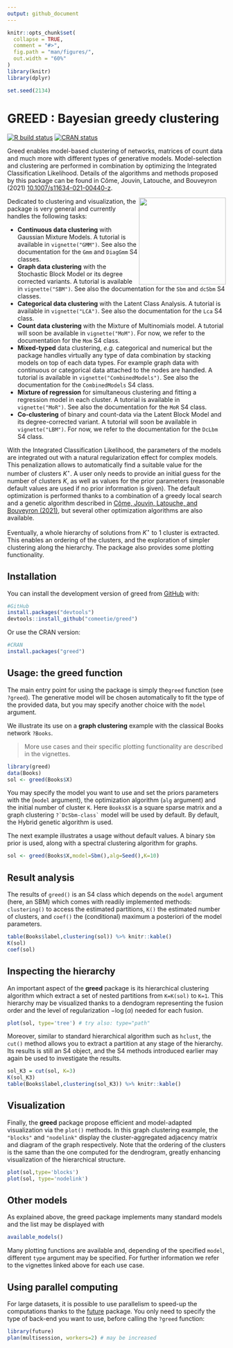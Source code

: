```yaml
---
output: github_document
---
```


<!-- README.md is generated from README.Rmd. Please edit that file -->

```r
knitr::opts_chunk$set(
  collapse = TRUE,
  comment = "#>",
  fig.path = "man/figures/",
  out.width = "60%"
)
library(knitr)
library(dplyr) 

set.seed(2134)
```




# GREED : Bayesian greedy clustering
<!-- badges: start -->
[![R build status](https://github.com/comeetie/greed/workflows/R-CMD-check/badge.svg)](https://github.com/comeetie/greed/actions)
[![CRAN status](https://www.r-pkg.org/badges/version/greed)](https://CRAN.R-project.org/package=greed)
<!-- badges: end -->

Greed enables model-based clustering of networks, matrices of count data and much more with different types of generative models. Model-selection and clustering are performed in combination by optimizing the Integrated Classification Likelihood. Details of the algorithms and methods proposed by this package can be found in Côme, Jouvin, Latouche, and Bouveyron (2021) [10.1007/s11634-021-00440-z](https://doi.org/10.1007/s11634-021-00440-z).

<img src="man/figures/greed.png" width=200 align="right" />


Dedicated to clustering and visualization, the package is very general and currently handles the following tasks:

 * **Continuous data clustering** with Gaussian Mixture Models. A tutorial is available in `vignette("GMM")`. See also the documentation for the `Gmm` and `DiagGmm` S4 classes.
  * **Graph data clustering** with the Stochastic Block Model or its degree corrected variants. A tutorial is available in `vignette("SBM")`. See also the documentation for the `Sbm` and `dcSbm` S4 classes.
 * **Categorical data clustering** with the Latent Class Analysis. A tutorial is available in `vignette("LCA")`. See also the documentation for the `Lca` S4 class.
 * **Count data clustering** with the Mixture of Multinomials model. A tutorial will soon be available in `vignette("MoM")`. For now, we refer to the documentation for the `Mom` S4 class.
 * **Mixed-typed** data clustering, *e.g.* categorical and numerical but the package handles virtually any type of data combination by stacking models on top of each data types. For example graph data with continuous or categorical data attached to the nodes are handled. A tutorial is available in `vignette("CombinedModels")`. See also the documentation for the `CombinedModels` S4 class.
 * **Mixture of regression** for simultaneous clustering and fitting a regression model in each cluster.  A tutorial is available in `vignette("MoR")`. See also the documentation for the `MoR` S4 class.
 * **Co-clustering** of binary and count-data via the Latent Block Model and its degree-corrected variant. A tutorial will soon be available in `vignette("LBM")`. For now, we refer to the documentation for the `DcLbm` S4 class.
 


With the Integrated Classification Likelihood, the parameters of the models are integrated out with a natural regularization effect for complex models. This penalization allows to automatically find a suitable value for the number of clusters $K^\star$. A user only needs to provide an initial guess for the number of clusters $K$, as well as values for the prior parameters (reasonable default values are used if no prior information is given). The default optimization is performed thanks to a combination of a greedy local search and a genetic algorithm described in [Côme, Jouvin, Latouche, and Bouveyron (2021)](https://doi.org/10.1007/s11634-021-00440-z), but several other optimization algorithms are also available.

Eventually, a whole hierarchy of solutions from $K^\star$ to 1 cluster is extracted. This enables an ordering of the clusters, and the exploration of simpler clustering along the hierarchy. The package also provides some plotting functionality.


## Installation

You can install the development version of greed from [GitHub](https://github.com/) with:

``` r
#GitHub
install.packages("devtools")
devtools::install_github("comeetie/greed")
```

Or use the CRAN version:
``` r
#CRAN
install.packages("greed")
```

## Usage: the greed function


The main entry point for using the package is simply the`greed` function (see `?greed`). The generative model will be chosen automatically to fit the type of the provided data, but you may specify another choice with the `model` argument. 

We illustrate its use on a **graph clustering** example with the classical Books network `?Books`.

> More use cases and their specific plotting functionality are described in the vignettes.

```r
library(greed)
data(Books)
sol <- greed(Books$X) 
```

You may specify the model you want to use and set the priors parameters with the (`model` argument), the optimization algorithm (`alg` argument) and the initial number of cluster `K`. Here `Books$X` is a square sparse matrix and a graph clustering ``?`DcSbm-class` `` model will be used by default. By default, the Hybrid genetic algorithm is used. 


The next example illustrates a usage without default values. A binary `Sbm` prior is used, along with a spectral clustering algorithm for graphs.


```r
sol <- greed(Books$X,model=Sbm(),alg=Seed(),K=10)
```

## Result analysis
The results of `greed()` is an S4 class which depends on the `model` argument (here, an SBM) which comes with readily implemented methods: `clustering()` to access the estimated partitions, `K()` the estimated number of clusters, and `coef()` the (conditional) maximum a posteriori of the model parameters. 
```r
table(Books$label,clustering(sol)) %>% knitr::kable()
K(sol)
coef(sol)
```


## Inspecting the hierarchy 
An important aspect of the **greed** package is its hierarchical clustering algorithm which extract a set of nested partitions from `K=K(sol)` to `K=1`. This hierarchy may be visualized thanks to a dendogram representing the fusion order and the level of regularization $- \log(\alpha)$ needed for each fusion.
```r
plot(sol, type='tree') # try also: type="path"
```

Moreover, similar to standard hierarchical algorithm such as `hclust`, the `cut()` method allows you to extract a partition at any stage of the hierarchy. Its results is still an S4 object, and the S4 methods introduced earlier may again be used to investigate the results.

```r
sol_K3 = cut(sol, K=3)
K(sol_K3)
table(Books$label,clustering(sol_K3)) %>% knitr::kable()
```


## Visualization
Finally, the **greed** package propose efficient and model-adapted visualization via the `plot()` methods. In this graph clustering example, the `"blocks"` and `"nodelink"` display the cluster-aggregated adjacency matrix and diagram of the graph respectively. Note that the ordering of the clusters is the same than the one computed for the dendrogram, greatly enhancing visualization of the hierarchical structure.

```r
plot(sol,type='blocks')
plot(sol, type='nodelink')
```

## Other models
As explained above, the greed package implements many standard models and the list may be displayed with
```r
available_models()
```

Many plotting functions are available and, depending of the specified `model`, different `type` argument may be specified. For further information we refer to the vignettes linked above for each use case.

## Using parallel computing 

For large datasets, it is possible to use parallelism to speed-up the computations thanks to the [future](https://github.com/HenrikBengtsson/future) package. You only need to specify the type of back-end you want to use, before calling the `?greed` function:
```r
library(future)
plan(multisession, workers=2) # may be increased
```



